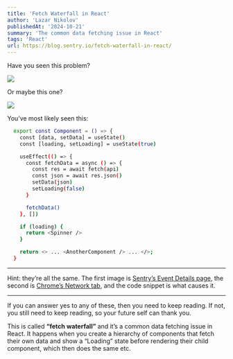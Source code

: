 ```yaml
---
title: 'Fetch Waterfall in React'
author: 'Lazar Nikolov'
publishedAt: '2024-10-21'
summary: 'The common data fetching issue in React'
tags: 'React'
url: https://blog.sentry.io/fetch-waterfall-in-react/
---
```


Have you seen this problem?

![](https://images.ctfassets.net/em6l9zw4tzag/2MwNODhVgqNxZ7S8YOOL59/bcf9b83f6ea1e7ccfe676ecd0047eb54/fetch-waterfall-sentry.png?w=2232&h=280&q=50&fm=png)

Or maybe this one?

![](https://images.ctfassets.net/em6l9zw4tzag/mSLstPYrpiHS3YbKSkiRv/864e20921b75b7c81d2f8eadc8416a09/fetch-waterfall-chrome.png?w=2796&h=468&q=50&fm=png)

You’ve most likely seen this:

```bash
  export const Component = () => {
    const [data, setData] = useState()
    const [loading, setLoading] = useState(true)

    useEffect(() => {
      const fetchData = async () => {
        const res = await fetch(api)
        const json = await res.json()
        setData(json)
        setLoading(false)
      }

      fetchData()
    }, [])

    if (loading) {
      return <Spinner />
    }

    return <> ... <AnotherComponent /> ... </>;
  }
```

---

Hint: they’re all the same. The first image is [Sentry’s Event Details page](https://docs.sentry.io/product/sentry-basics/concepts/tracing/event-detail), the second is [Chrome’s Network tab](https://developer.chrome.com/docs/devtools/network/), and the code snippet is what causes it.

---

If you can answer yes to any of these, then you need to keep reading. If not, you still need to keep reading, so your future self can thank you.

This is called **“fetch waterfall”** and it’s a common data fetching issue in React. It happens when you create a hierarchy of components that fetch their own data and show a “Loading” state before rendering their child component, which then does the same etc.
